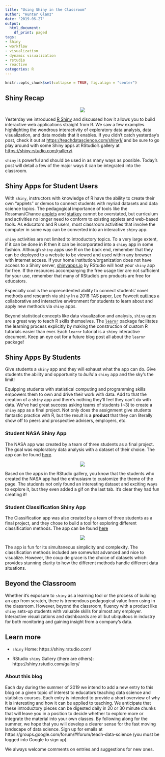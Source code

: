 ```yaml
---
title: "Using Shiny in the Classroom"
author: "Hunter Glanz"
date: '2019-06-27'
output:
  html_document:
    df_print: paged
tags:
- Shiny
- workflow
- visualization
- dynamic visualization
- rstudio
- reactive
categories: R
---
```


```r
knitr::opts_chunk$set(collapse = TRUE, fig.align = "center")
```


## Shiny Recap

<center>

![](/post/shiny2/shinyhex.jpg)

</center>

Yesterday we introduced [R Shiny](https://shiny.rstudio.com/) and discussed how it allows you to build interactive web applications straight from R. We saw a few examples highlighting the wondrous interactivity of exploratory data analysis, data visualization, and data models that it enables. If you didn't catch yesterday's post, check it out at [https://teachdatascience.com/shiny1/](https://teachdatascience.com/shiny1/) and be sure to go play around with some Shiny apps at RStudio's gallery at [https://shiny.rstudio.com/gallery/](https://shiny.rstudio.com/gallery/). 

`shiny` is powerful and should be used in as many ways as possible. Today's post will detail a few of the major ways it can be integrated into the classroom.  

## Shiny Apps for Student Users

With `shiny`, instructors with knowledge of R have the ability to create their own "applets" or demos to connect students with myriad datasets and data science topics. The pedagogical importance of tools like the Rossman/Chance [applets](http://www.rossmanchance.com/applets/) and [statkey](http://www.lock5stat.com/StatKey/) cannot be overstated, but curriculum and activities no longer need to conform to existing applets and web-based tools. As educators and R users, most classroom activities that involve the computer in some way can be converted into an interactive `shiny` app.

`shiny` activities are not limited to introductory topics. To a very large extent, if it can be done in R then it can be incorporated into a `shiny` app in some fashion. Although `shiny` apps use R on the back end, remember that they can be deployed to a website to be viewed and used within any browser with internet access.  If your home institution/organization does not have access to a Shiny server, [shinyapps.io](https://www.shinyapps.io/) by RStudio will host your `shiny` app for free. If the resources accompanying the free usage tier are not sufficient for your use, remember that many of RStudio's pro products are free for educators.

Especially cool is the unprecedented ability to connect students' novel methods and research via `shiny` In a 2018 TAS paper, Lee Fawcett [outlines](https://amstat.tandfonline.com/doi/full/10.1080/10691898.2018.1436999#.XQ7XIetKiHt) a collaborative and interactive environment for students to learn about and apply new methods via `shiny` apps.

Beyond statistical concepts like data visualization and analysis, `shiny` apps are a great way to teach R skills themselves. The [`learnr`](https://blog.rstudio.com/2017/07/11/introducing-learnr/) package facilitates the learning process explicitly by making the construction of custom R tutorials easier than ever. Each `learnr` tutorial is a `shiny` interactive document. Keep an eye out for a future blog post all about the `learnr` package!

## Shiny Apps By Students

Give students a `shiny` app and they will exhaust what the app can do. Give students the ability and opportunity to *build* a `shiny` app and the sky's the limit!

Equipping students with statistical computing and programming skills empowers them to own and drive their work with data. Add to that the creation of a `shiny` app and there's nothing they'll feel they can't do with data. We've had great success asking teams of students (~3) to create a `shiny` app as a final project. Not only does the assignment give students fantastic practice with R, but the result is a **product** that they can literally show off to peers and prospective advisers, employers, etc.

### Student NASA Shiny App

The NASA app was created by a team of three students as a final project.  The goal was exploratory data analysis with a dataset of their choice. The app can be found [here](https://mschroth.shinyapps.io/lisinkershinyapp/). 

<center>

![](/post/shiny2/nasaapp.png)

</center>

Based on the apps in the RStudio gallery, you know that the students who created the NASA app had the enthusiasm to customize the theme of the page.  The students not only found an interesting dataset and exciting ways to explore it, but they even added a gif on the last tab. It's clear they had fun creating it!

### Student Classification Shiny App

The Classification app was also created by a team of three students as a final project, and they chose to build a tool for exploring different classification methods. The app can be found [here](https://mschroth.shinyapps.io/classificationapp/)

<center>

![](/post/shiny2/classifyapp.png)

</center>

The app is fun for its simultaneous simplicity and complexity. The classification methods included are somewhat advanced and nice to visualize.  However, the coup de grace is the choice of datasets which provides stunning clarity to how the different methods handle different data situations.

## Beyond the Classroom

Whether it's exposure to `shiny` as a learning tool or the process of building an app from scratch, there is tremendous pedagogical value from using in the classroom.  However, beyond the classroom, fluency with a product like `shiny` sets-up students with valuable skills for almost any employer. Interactive visualizations and dashboards are all but ubiquitous in industry for both monitoring and gaining insight from a company's data.

## Learn more

* `shiny` Home: https://shiny.rstudio.com/

* RStudio `shiny` Gallery (there are others): https://shiny.rstudio.com/gallery/


### About this blog 

Each day during the summer of 2019 we intend to add a new entry to this blog on a given topic of interest to educators teaching data science and statistics courses. Each entry is intended to provide a short overview of why it is interesting and how it can be applied to teaching. We anticipate that these introductory pieces can be digested daily in 20 or 30 minute chunks that will leave you in a position to decide whether to explore more or integrate the material into your own classes. By following along for the summer, we hope that you will develop a clearer sense for the fast moving landscape of data science. Sign up for emails at https://groups.google.com/forum/#!forum/teach-data-science (you must be logged into Google to sign up).

We always welcome comments on entries and suggestions for new ones.

